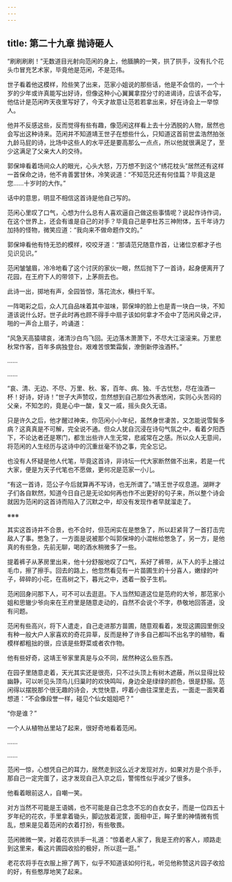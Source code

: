 ```yaml
---
---
---
```

title: 第二十九章 抛诗砸人
---




“刷刷刷刷！”无数道目光射向范闲的身上，他腼腆的一笑，拱了拱手，没有扎个花头巾冒充艺术家，毕竟他是范闲，不是范伟。

世子看着他这模样，险些笑了出来，范家小姐说的那些话，他是不会信的，一个十岁的少年或许真能写出好诗，但像这种小心翼翼拿捏分寸的进谒诗，应该不会写，他估计是范闲昨天夜里写好了，今天才故意让范若若拿出来，好在诗会上一举惊人。

他并不反感这些，反而觉得有些有趣，像范闲这样看上去十分洒脱的人物，居然也会写出这种诗来。范闲并不知道靖王世子在想些什么，只知道这首前世孟浩然拍张九龄马屁的诗，比场中这些人的水平还是要高那么一点点，所以他就很满足了，至少这满足了父亲大人的交待。

郭保坤看着场间众人的眼光，心头大怒，万万想不到这个“绣花枕头”居然还有这样一首保命之诗，他不肯善罢甘休，冷笑说道：“不知范兄还有何佳篇？毕竟这是您……十岁时的大作。”

话中的意思，明显不相信这首诗是他自己写的。

范闲心里叹了口气，心想为什么总有人喜欢逼自己做这些事情呢？说起作诗作词，在这个世界上，还会有谁是自己的对手？毕竟自己是李杜苏三神附体，五千年诗力加持的怪物，微笑应道：“我向来不做命题作文的。”

郭保坤看他有恃无恐的模样，咬咬牙道：“那请范兄随意作首，让诸位京都才子也见识见识。”

范闲皱皱眉，冷冷地看了这个讨厌的家伙一眼，然后抛下了一首诗，起身便离开了花园，在王府下人的带领下，上茅厕去也。

此诗一出，掷地有声，全园皆惊，落花流水，横扫千军。

一阵喝彩之后，众人兀自品味着其中滋味，郭保坤的脸上也是青一块白一块，不知道该说什么好。世子此时再也顾不得手中扇子该如何拿才不会中了范闲风骨之评，啪的一声合上扇子，吟诵道：

“风急天高猿啸哀，渚清沙白鸟飞回。无边落木萧萧下，不尽大江滚滚来。万里悲秋常作客，百年多病独登台。艰难苦恨繁霜鬓，潦倒新停浊酒杯。”

……

……

“哀、清、无边、不尽、万里、秋、客，百年、病、独、千古忧愁，尽在浊酒一杯！好诗，好诗！”世子大声赞叹，忽然想到自己那位外表悠闲，实则心头苦闷的父亲，不知怎的，竟是心中一酸，复又一戚，摇头良久无语。

只是许久之后，他才醒过神来，你范闲小小年纪，虽然身世凄苦，又怎能说雪鬓多病？这真真是不可解，完全说不通。但众人犹自沉浸在诗句气氛之中，看着夕阳西下，不论达者还是寒门，都生出些许人生无常，悲戚常在之感。所以众人无意间，将范闲的人生经历与这诗中的沉重丝毫不协之事，完全忘记。

也没有人怀疑是他人代笔，毕竟这首诗，非诗坛一代大家断然做不出来，若是一代大家，便是为天子代笔也不愿做，更何况是范家一小儿。

“有这一首诗，范公子今后就算再不写诗，也无所谓了。”靖王世子叹息道。湖畔才子们各自默然，知道今日自己是无论如何再也作不出更好的句子来，所以整个诗会就因为范闲的这首诗而陷入了沉默之中，却没有发现作者早就溜走了。

※※※

其实这首诗并不合景，也不合时，但范闲实在是憋急了，所以赶紧背了一首打击完敌人了事。憋急了，一方面是说被那个叫郭保坤的小混帐给憋急了，另一方，是他真的有些急，先前无聊，喝的酒水稍微多了一些。

提着裤子从茅房里出来，他十分舒服地叹了口气，系好了裤带，从下人的手上接过毛巾，擦了擦手。回去的路上，他忽然看见有一片苗圃生的十分喜人，嫩绿的叶子，碎碎的小花，在高树之下，暮光之中，透着一股子生机。

范闲回身问那下人，可不可以去逛逛。下人当然知道这位是范府的大爷，那范家小姐和思辙少爷向来在王府里是随意走动的，自然不会说个不字，恭敬地回答道，没有问题。

范闲有些高兴，将下人遣走，自己走进那方苗圃，随意观看着，发现这圃园里倒没有种一般大户人家喜欢的奇花异草，反而是种了许多自己都叫不出名字的植物，看模样都粗拙的很，应该是些野菜或者农作物。

他有些好奇，这靖王爷家里真是与众不同，居然种这么些东西。

在园子里随意走着，天光其实还是很亮，只不过头顶上有树木遮蔽，所以显得比较幽静，可以听见头顶鸟儿归巢时的欢快鸣叫，身边全是绿绿的颜色，很是舒服。范闲得以摆脱那个很无趣的诗会，大觉快意，哼着小曲往深里走去，一面走一面笑着想道：“不会像段誉一样，碰见个仙女姐姐吧？”

“你是谁？”

一个人从植物丛里站了起来，很好奇地看着范闲。

……

……

范闲一惊，心想凭自己的耳力，居然走到这么近才发现对方，如果对方是个杀手，那自己一定完蛋了，这才发现自己入京之后，警惕性似乎减少了很多。

他看着眼前这人，自嘲一笑。

对方当然不可能是王语嫣，也不可能是自己念念不忘的白衣女子，而是一位四五十岁年纪的花农，手里拿着锄头，脚边放着泥筐，面相中正，眸子里的神情微有慌乱，想来是见着范闲的衣着打扮，有些敬畏。

范闲微微一笑，对着花农拱手一礼道：“惊着老人家了，我是王府的客人，顺路走到这里来，看这片圃园收拾的极好，所以逛一逛。”

老花农将手在衣服上擦了两下，似乎不知道该如何行礼，听见他称赞这片园子收拾的好，有些憨厚地笑了起来。